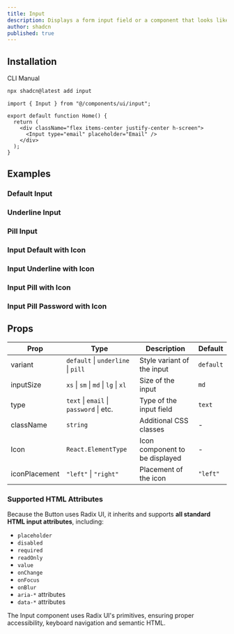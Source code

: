 ---
title: Input
description: Displays a form input field or a component that looks like an input field.
author: shadcn
published: true
---

## Installation

<Tabs defaultValue="cli">

<TabsList>
  <TabsTrigger value="cli">CLI</TabsTrigger>
  <TabsTrigger value="manual">Manual</TabsTrigger>
</TabsList>

<TabsContent value="cli">

```bash
npx shadcn@latest add input
```

</TabsContent>

<TabsContent value="manual">

<Steps>

<Step title="Copy and paste the following code into your project.">

<ComponentSource name="input" />

</Step>

<Step title="Update the import paths to match your project setup.">

```tsx {1,6} showLineNumbers
import { Input } from "@/components/ui/input";

export default function Home() {
  return (
    <div className="flex items-center justify-center h-screen">
      <Input type="email" placeholder="Email" />
    </div>
  );
}
```

</Step>

</Steps>

</TabsContent>

</Tabs>

## Examples

### Default Input

<ComponentPreview name="input-default-example" />

### Underline Input

<ComponentPreview name="input-underline-example" />

### Pill Input

<ComponentPreview name="input-pill-example" />

### Input Default with Icon

<ComponentPreview name="input-default-icon-example" />

### Input Underline with Icon

<ComponentPreview name="input-underline-icon-example" />

### Input Pill with Icon

<ComponentPreview name="input-pill-icon-example" />

### Input Pill Password with Icon

<ComponentPreview name="input-pill-icon-password-example" />

## Props

| Prop          | Type                                    | Description                                | Default   |
|---------------|-----------------------------------------|--------------------------------------------|-----------|
| variant       | `default` \| `underline` \| `pill`    | Style variant of the input                  | `default` |
| inputSize     | `xs` \| `sm` \| `md` \| `lg` \| `xl` | Size of the input                           | `md`      |
| type          | `text` \| `email` \| `password` \| etc. | Type of the input field                     | `text`    |
| className     | `string`                                | Additional CSS classes                     | -         |
| Icon          | `React.ElementType`                     | Icon component to be displayed             | -         |
| iconPlacement | `"left"` \| `"right"`                   | Placement of the icon                       | `"left"`  |

### Supported HTML Attributes

Because the Button uses Radix UI, it inherits and supports **all standard HTML input attributes**, including:

- `placeholder`
- `disabled`
- `required`
- `readOnly`
- `value`
- `onChange`
- `onFocus`
- `onBlur`
- `aria-*` attributes
- `data-*` attributes

The Input component uses Radix UI's primitives, ensuring proper accessibility, keyboard navigation and semantic HTML.